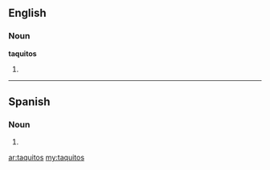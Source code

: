 ==English==

===Noun===
'''taquitos'''

# {{plural of|taquito}}

----

==Spanish==

===Noun===
{{infl|es|noun form}} {{m|p}}

# {{form of|plural form|taquito|lang=Spanish}}

[[ar:taquitos]]
[[my:taquitos]]